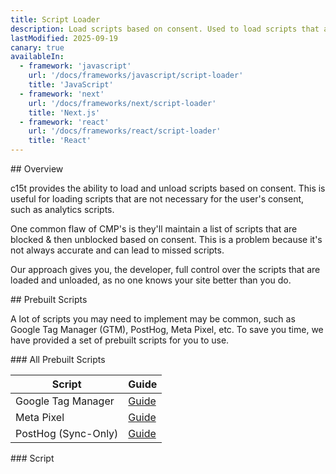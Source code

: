```yaml
---
title: Script Loader
description: Load scripts based on consent. Used to load scripts that are not necessary for the user's consent, such as analytics scripts.
lastModified: 2025-09-19
canary: true
availableIn:
  - framework: 'javascript'
    url: '/docs/frameworks/javascript/script-loader'
    title: 'JavaScript'
  - framework: 'next'
    url: '/docs/frameworks/next/script-loader'
    title: 'Next.js'
  - framework: 'react'
    url: '/docs/frameworks/react/script-loader'
    title: 'React'
---
```


<section id="overview">
  ## Overview

  c15t provides the ability to load and unload scripts based on consent. This is useful for loading scripts that are not necessary for the user's consent, such as analytics scripts.

  One common flaw of CMP's is they'll maintain a list of scripts that are blocked & then unblocked based on consent. This is a problem because it's not always accurate and can lead to missed scripts.

  Our approach gives you, the developer, full control over the scripts that are loaded and unloaded, as no one knows your site better than you do.
</section>

<section id="prebuilt-scripts">
  ## Prebuilt Scripts

  A lot of scripts you may need to implement may be common, such as Google Tag Manager (GTM), PostHog, Meta Pixel, etc. To save you time, we have provided a set of prebuilt scripts for you to use.
</section>

<section id="scripts-table">
  ### All Prebuilt Scripts

  | Script | Guide |
  | --- | --- |
  | Google Tag Manager | [Guide](/docs/guides/google-tag-manager) |
  | Meta Pixel | [Guide](/docs/guides/meta-pixel) |\
  |PostHog (Sync-Only) | [Guide](/docs/guides/posthog) |
</section>

<section id="script-type">
  ### Script

  <AutoTypeTable path="./packages/core/src/libs/script-loader/types.ts" name="Script" />
</section>
